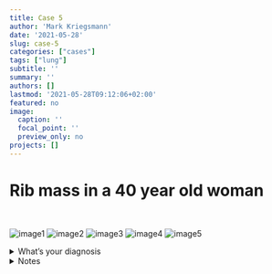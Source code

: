```yaml
---
title: Case 5
author: 'Mark Kriegsmann'
date: '2021-05-28'
slug: case-5
categories: ["cases"]
tags: ["lung"]
subtitle: ''
summary: ''
authors: []
lastmod: '2021-05-28T09:12:06+02:00'
featured: no
image:
  caption: ''
  focal_point: ''
  preview_only: no
projects: []
---
```


# Rib mass in a 40 year old woman
<br>


![image1](/case5/1x_he.png)
![image2](/case5/5x_he.png)
![image3](/case5/20x_he1.png)
![image4](/case5/20x_he2.png)
![image5](/case5/30x_he2.png)

<details close>

<summary>What's your diagnosis</summary>
<br>
Fibrous dysplasia

</details>

<details close>

<summary>Notes</summary>
<br>

**Definition:** Benign fibroosseous lesion; mono- and polyostotic form <br><br>

**Epidemiology:** <br>Females and Males equally affected.
<br><br>
**Microscopy:** <br> Bland fibroblast-like spindle cells. <br>Multinucleated giant cells may be present (secondary AKZ-like changes). <br>Myxomatous areas may be present. <br>Irregular woven bone often described as forming pattern resembling chinese characters <br>Osteoblastic rimming of the bony trabeculae is often absent. <br><br>
**Molecular pathology:** <br> GNAS1 (exon 8 and 9) in 45–93% of cases.<br><br>
**Syndroms:**McCune-Albright syndrome (endocrine abnormalities, café au lait spots) and Mazabraud syndrome (soft tissue myxomas)
<br>
**References:** <br>https://www.ncbi.nlm.nih.gov/pmc/articles/PMC5563825/ <br>
https://www.pathologyoutlines.com/topic/bonefibrousdysplasia.html 

</details>